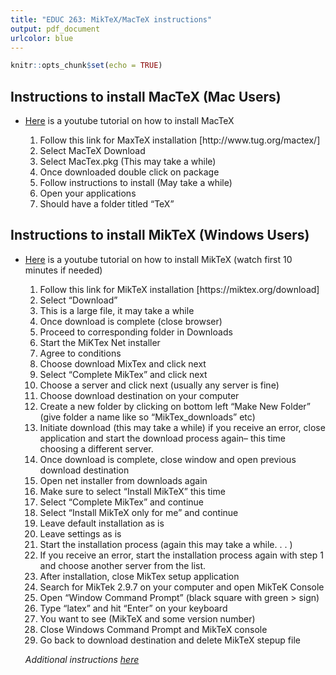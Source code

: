 ```yaml
---
title: "EDUC 263: MikTeX/MacTeX instructions"
output: pdf_document
urlcolor: blue
---
```


```r
knitr::opts_chunk$set(echo = TRUE)
```

## Instructions to install MacTeX (Mac Users)  

  * [Here](https://www.youtube.com/watch?v=XlxiytGeWds&t=1s) is a youtube tutorial on how to install MacTeX  

    1. Follow this link for MaxTeX installation [http://www.tug.org/mactex/] 
    2. Select MacTeX Download  
    3. Select MacTex.pkg (This may take a while)  
    4. Once downloaded double click on package  
    5. Follow instructions to install (May take a while)  
    6. Open your applications  
    7. Should have a folder titled “TeX”  
    
## Instructions to install MikTeX (Windows Users)  

  * [Here](https://www.youtube.com/watch?v=yPnfHRE_W_g&t=1s) is a youtube tutorial on how to install MikTeX (watch first 10 minutes if needed)  

    1. Follow this link for MikTeX installation [https://miktex.org/download] 
    2. Select “Download”  
    3. This is a large file, it may take a while  
    4. Once download is complete (close browser)  
    5. Proceed to corresponding folder in Downloads  
    6. Start the MiKTex Net installer  
    7. Agree to conditions  
    8. Choose download MixTex and click next  
    9. Select “Complete MikTex” and click next  
    10. Choose a server and click next (usually any server is fine)  
    11. Choose download destination on your computer  
    12. Create a new folder by clicking on bottom left “Make New Folder” (give folder a name like so “MikTex_downloads” etc)  
    13. Initiate download (this may take a while) if you receive an error, close application and start the download process again– this time choosing a different server.  
    14. Once download is complete, close window and open previous download destination  
    15. Open net installer from downloads again  
    16. Make sure to select “Install MikTeX” this time  
    17. Select “Complete MikTex” and continue  
    18. Select “Install MikTeX only for me” and continue  
    19. Leave default installation as is  
    20. Leave settings as is  
    21. Start the installation process (again this may take a while. . . )  
    22. If you receive an error, start the installation process again with step 1 and choose another server from the list.  
    23. After installation, close MikTex setup application  
    24. Search for MikTek 2.9.7 on your computer and open MikTeK Console  
    25. Open “Window Command Prompt” (black square with green > sign)  
    26. Type “latex” and hit “Enter” on your keyboard  
    27. You want to see (MikTeX and some version number)  
    28. Close Windows Command Prompt and MikTeX console  
    29. Go back to download destination and delete MikTeX stepup file  
    
    *Additional instructions [here](https://miktex.org/howto/install-miktex)*
  